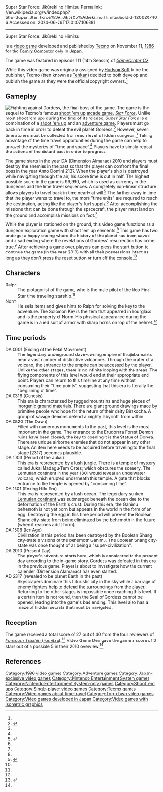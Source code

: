 Super Star Force: Jikūreki no Himitsu
Permalink: //en.wikipedia.org/w/index.php?title=Super_Star_Force%3A_Jik%C5%ABreki_no_Himitsu&oldid=1206207406
Accessed on: 2024-06-26T17:01:07.106381



------
Super Star Force: Jikūreki no Himitsu
{{Expand Japanese|スーパースターフォース|topic=vg|date=September 2015}}
{{Infobox VG
|title = Super Star Force: Jikūreki no Himitsu
|image = [[File:SuperStarForce frontcover.png|frameless|Super Star Force: Jikūreki no Himitsu]]
|caption = Cover art
|developer = [[Tecmo]]<ref name="NesCartDB">{{cite web | url = http://bootgod.dyndns.org:7777/profile.php?id=1523 | title = Technical information | publisher = NESCartDB | date = | accessdate = 2012-01-28}}</ref><ref name="gamefaqs">{{cite web | url = http://www.gamefaqs.com/nes/578327-super-star-force-jikuureki-no-himitsu/data | title = Release information (second reference) | publisher = [[GameFAQs]] | date = | accessdate = 2012-01-28}}</ref>
|publisher=Tecmo<ref name="NesCartDB"/><ref name="gamefaqs"/>
|designer=
|composer=Mikio Saito<ref name="26atwikijp">{{cite web | url = http://www26.atwiki.jp/gcmatome/pages/696.html | title = Composer/release information | publisher = AtWiki.jp | date = | accessdate = 2012-10-19 | language=ja}}</ref>
|released = {{vgrelease|JP|November 11, 1986<ref name="NesCartDB"/>}}
|genre=[[Shoot 'em up]] <br> [[Adventure game|Adventure]]
|modes = [[Single-player video game|Single-player]]<ref name="NesCartDB"/>
|platforms = [[Nintendo Entertainment System|Family Computer]]
}}

{{nihongo|'''''Super Star Force: Jikūreki no Himitsu'''''|スーパースターフォース 時空暦の秘密||lit. "Secrets of the Space-Time Calendar"}} is a [[video game]] developed and published by [[Tecmo]] on November 11, [[1986 in video gaming|1986]] for the [[Nintendo Entertainment System|Family Computer]] only in [[Japan]].

The game was featured in episode 111 (14th Season) of ''[[GameCenter CX]]''.

While this video game was originally assigned by [[Hudson Soft]] to be the publisher, Tecmo (then known as [[Tecmo Koei|Tehkan]]) decided to both develop and publish the game as they were the official copyright owners.<ref name="26atwikijp"/>

==Gameplay==
[[File:SuperStarForceGordess.JPG|thumb|left|Fighting against Gordess, the final boss of the game.]]
The game is the sequel to Tecmo's famous [[shoot 'em up]] [[arcade game]], ''[[Star Force]]''. Unlike most shoot 'em ups during the time of its release, ''Super Star Force'' is a combination of a [[shoot 'em up]] and an [[adventure game]]. Players must go back in time in order to defeat the evil planet Gordess.<ref name="mobygames">{{cite web | url = http://www.mobygames.com/game/nes/super-star-force-jikreki-no-himitsu | title = Basic game summary/reception | publisher = [[MobyGames]] | date = | accessdate = 2012-06-08}}</ref> However, seven time stones must be collected from each level's hidden dungeon.<ref name="mobygames"/> Taking advantage of the time travel opportunities during the game can help to unravel the mysteries of "time and space".<ref name="mobygames"/> Players have to simply repeat the actions of the distant past in order to progress.

The game starts in the year DA (Dimension Almanac) 2010 and players must destroy the enemies in the past so that the player can confront the final boss in the year Anno Domini 2137. When the player's ship is destroyed while navigating through the air, his score time is cut in half. The highest possible score in the game is 99,990, which is used as currency in the dungeons and the time travel sequences. A completely non-linear structure allows players to travel back in time nearly at will.<ref name="videogameden">{{cite web | url = http://www.videogameden.com/fc.htm?ssf | title = Advanced game summary | publisher = Video Game Den | date = | accessdate = 2012-06-08}}</ref> The farther away in time that the player wants to travel to, the more "time units" are required to reach the destination, acting like the player's fuel supply.<ref name="videogameden"/> After accomplishing the missions that can be done through the spacecraft, the player must land on the ground and accomplish missions on foot.<ref name="videogameden"/>

{{external media
|align  = 
|width     = 270px
|video1    = [https://www.youtube.com/watch?v=2dhRQsQv2aA Video of the Famicom video game ''Super Star Force: Jikūreki no Himitsu'' (part 1 of 4)]
}}

While the player is stationed on the ground, this video game functions as a dungeon exploration game with shoot 'em up elements.<ref name="mobygames"/> This game has two endings; a happy ending where the history of the planet has been saved and a sad ending where the revelations of Gordess' resurrection has come true.<ref>{{cite web | url = http://www25.atwiki.jp/famicomall/pages/188.html | title = Ending information | publisher = FC no Game Seiha Shimasho | date = 24 August 2008| accessdate = 2012-10-19|language=ja}}</ref> After achieving a [[game over]], players can press the start button to continue the game (in the year 2010) with all their possessions intact as long as they don't press the reset button or turn off the console.<ref name="26atwikijp"/>

==Characters==
;Ralph
:The protagonist of the game, who is the male pilot of the Neo Final Star time traveling starship.<ref name="mobygames"/>
;Norm
:He sells items and gives hints to Ralph for solving the key to the adventure. The Solomon Key is the item that appeared in hourglass and is the property of Norm. His physical appearance during the game is in a red suit of armor with sharp horns on top of the helmet.<ref name="videogameden"/>

==Time periods==
;DA 0001 (Ending of the Fetal Movement)
:The legendary underground slave-owning empire of Erujinba exists near a vast number of distinctive volcanoes. Through the crater of a volcano, the entrance to the empire can be accessed by the player. Unlike the other stages, there is no infinite looping with the areas. The flying components of this level would end at their appropriate end point. Players can return to this timeline at any time without consuming their "time points", suggesting that this era is literally the "beginning of time".
;DA 0316 (Genesis)
:This era is characterized by rugged mountains and huge pieces of [[Inorganic compound|inorganic ground material]]s. There are giant ground drawings made by primitive people who hope for the return of their deity Birakocha. A group of savage demons defend a mighty labyrinth from within.
;DA 0820 (The Dawn)
:Filled with numerous monuments to the past, this level is the most important in the game. The entrance to the Erudorera Forest Demon ruins have been closed; the key to opening it is the Statue of Dorera. There are unique airborne enemies that do not appear in any other stage. An item here needs to be acquired before traveling to the final stage (2317) becomes plausible.
;DA 1003 (Period of the Jukai)
:This era is represented by a lush jungle. There is a temple of mystery called Jukai Madagu-Tem Oates; which obscures the scenery. The Lemurian continent in the year 1301 would reveal an underwater volcano; which erupted underneath this temple. A gate that blocks entrance to the temple is opened by "consuming time".
;DA 1301 (Ending Hills Era)
:This era is represented by a lush ocean. The legendary sunken [[Lemuria (continent)|Lemurian continent]] was submerged beneath the ocean due to the [[Plasticity (physics)|deformation]] of the Earth's crust. During this era, the Ganimu behemoth is not yet born but appears in the world in the form of an egg. Destroying the egg in this time period will prevent the Boolean Shang city-state from being eliminated by the behemoth in the future (when it reaches adult form).
;DA 1608 (Ice Age)
:Civilization in this period has been destroyed by the Boolean Shang city-state's visions of the behemoth Ganimu. The Boolean Shang city-state was once thought of as being a "super-civilization".
;DA 2010 (Present Day)
:The player's adventure starts here, which is considered to the present day according to the in-game story. Gordess was defeated in this era in the previous game.  Player is about to investigate how the current calender (Dimension Alamanac) has even started.
;AD 2317 (revealed to be planet Earth in the past)
:Skyscrapers dominate this futuristic city in the sky while a barrage of enemy fighters help to defend the surroundings from the player. Returning to the other stages is impossible once reaching this level. If a certain item is not found, then the Seal of Gordess cannot be opened, leading into the game's bad ending. This level also has a maze of hidden secrets that must be navigated.

==Reception==
The game received a total score of 27 out of 40 from the four reviewers of [[Famitsu|''Famicom Tsūshin'' (''Famitsu'')]].<ref>{{cite magazine | author=''Famitsu'' staff | date=November 28, 1986 | magazine=[[Famitsu|Famicom Tsūshin]] | publisher=[[ASCII Corporation]] | number=12 | page=9 | language=ja | title=新作ゲームクロスレビュー |
trans-title=New Game Cross Review}}</ref> Video Game Den gave the game a score of 3 stars out of a possible 5 in their 2010 overview.<ref name="mobygames"/>

==References==
{{reflist}}

{{DEFAULTSORT:Super Star Force: Jikureki no Himitsu}}
[[Category:1986 video games]]
[[Category:Adventure games]]
[[Category:Japan-exclusive video games]]
[[Category:Nintendo Entertainment System games]]
[[Category:Nintendo Entertainment System-only games]]
[[Category:Shoot 'em ups]]
[[Category:Single-player video games]]
[[Category:Tecmo games]]
[[Category:Video games about time travel]]
[[Category:Top-down video games]]
[[Category:Video games developed in Japan]]
[[Category:Video games with isometric graphics]]